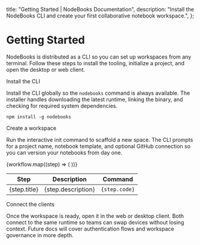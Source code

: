 
  title: "Getting Started | NodeBooks Documentation",
  description: "Install the NodeBooks CLI and create your first collaborative notebook workspace.",
};

# Getting Started

NodeBooks is distributed as a CLI so you can set up workspaces from any terminal. Follow these steps to install the tooling, initialize a project, and open the desktop or web client.

<SectionHeading id="install">Install the CLI</SectionHeading>

Install the CLI globally so the `nodebooks` command is always available. The installer handles downloading the latest runtime, linking the binary, and checking for required system dependencies.

```
npm install -g nodebooks
```

<SectionHeading id="create-workspace">Create a workspace</SectionHeading>

Run the interactive init command to scaffold a new space. The CLI prompts for a project name, notebook template, and optional GitHub connection so you can version your notebooks from day one.

<table>
  <thead>
    <tr>
      <th>Step</th>
      <th>Description</th>
      <th>Command</th>
    </tr>
  </thead>
  <tbody>
    {workflow.map((step) => (
      <tr key={step.title}>
        <td className="font-medium text-foreground">{step.title}</td>
        <td>{step.description}</td>
        <td>
          <code>{step.code}</code>
        </td>
      </tr>
    ))}
  </tbody>
</table>

<SectionHeading id="connect-clients">Connect the clients</SectionHeading>

Once the workspace is ready, open it in the web or desktop client. Both connect to the same runtime so teams can swap devices without losing context. Future docs will cover authentication flows and workspace governance in more depth.

<DocsPager slug="getting-started" />
